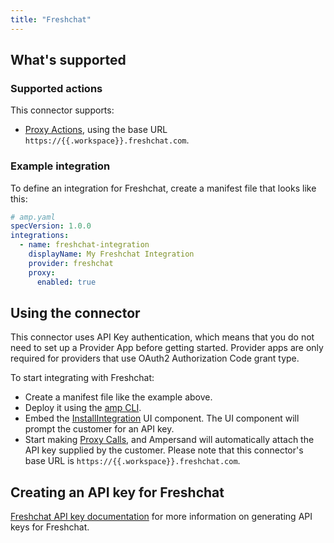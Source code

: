 ```yaml
---
title: "Freshchat"
---
```

## What's supported

### Supported actions

This connector supports:
- [Proxy Actions](/proxy-actions), using the base URL `https://{{.workspace}}.freshchat.com`.

### Example integration

To define an integration for Freshchat, create a manifest file that looks like this:

```YAML
# amp.yaml
specVersion: 1.0.0
integrations:
  - name: freshchat-integration
    displayName: My Freshchat Integration
    provider: freshchat
    proxy:
      enabled: true
```

## Using the connector

This connector uses API Key authentication, which means that you do not need to set up a Provider App before getting started. Provider apps are only required for providers that use OAuth2 Authorization Code grant type.

To start integrating with Freshchat:
- Create a manifest file like the example above.
- Deploy it using the [amp CLI](/cli/overview).
- Embed the [InstallIntegration](/embeddable-ui-components#install-integration) UI component. The UI component will prompt the customer for an API key.
- Start making [Proxy Calls](/proxy-actions), and Ampersand will automatically attach the API key supplied by the customer. Please note that this connector's base URL is `https://{{.workspace}}.freshchat.com`.

## Creating an API key for Freshchat

[Freshchat API key documentation](https://developers.freshchat.com/api) for more information on generating API keys for Freshchat.

